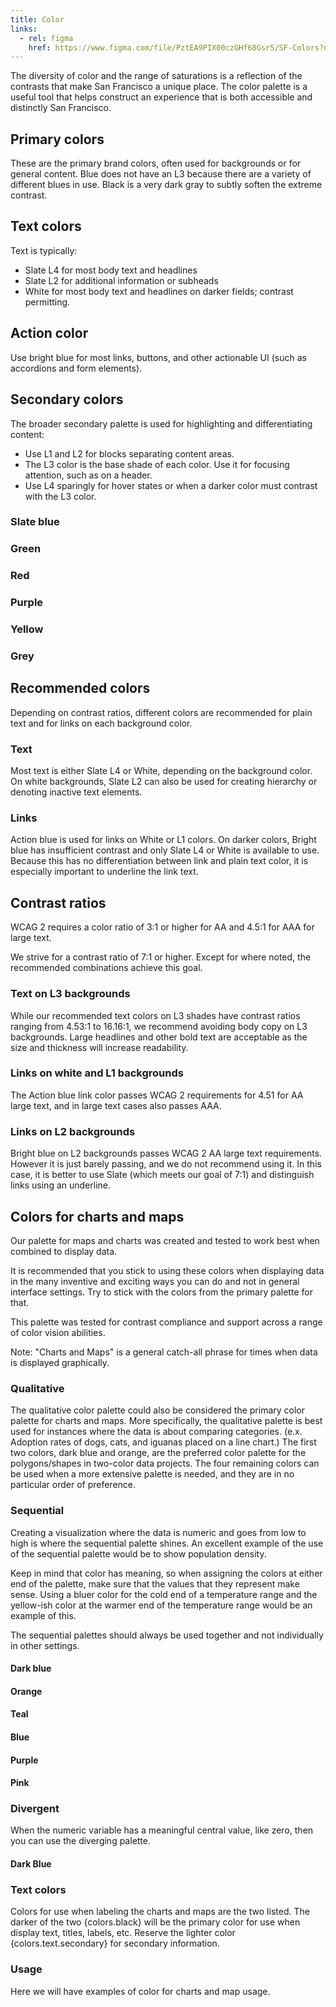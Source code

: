 ```yaml
---
title: Color
links:
  - rel: figma
    href: https://www.figma.com/file/PztEA9PIX00czGHf68Gsr5/SF-Colors?node-id=16%3A3
---
```



The diversity of color and the range of saturations is a reflection of the contrasts that make San Francisco a unique place. The color palette is a useful tool that helps construct an experience that is both accessible and distinctly San Francisco.

## Primary colors

These are the primary brand colors, often used for backgrounds or for general content. Blue does not have an L3 because there are a variety of different blues in use. Black is a very dark gray to subtly soften the extreme contrast.

<Swatches>
  <ColorSwatch value={colors.blue.dark} label="Dark blue" />
  <ColorSwatch value={colors.blue[2]} label='Blue L2' />
  <ColorSwatch value={colors.blue[1]} label='Blue L1' />
  <ColorSwatch value={colors.black} label='Black' />
  <ColorSwatch value={colors.grey.dark} label='Dark grey' />
  <ColorSwatch value={colors.white} addBorder={true} label='White' />
</Swatches>

## Text colors

Text is typically:

- Slate L4 for most body text and headlines
- Slate L2 for additional information or subheads
- White for most body text and headlines on darker fields; contrast permitting.

<Swatches>
  <ColorSwatch value={colors.slate[4]} label='Slate L4' />
  <ColorSwatch value={colors.slate[2]} label='Slate L2' />
  <ColorSwatch label='White' value={colors.white} addBorder={true} />
</Swatches>

## Action color

Use bright blue for most links, buttons, and other actionable UI (such as accordions and form elements).

<Swatches>
  <ColorSwatch label='Bright blue' value={colors.blue.bright} />
</Swatches>

## Secondary colors

The broader secondary palette is used for highlighting and differentiating content:

- Use L1 and L2 for blocks separating content areas.
- The L3 color is the base shade of each color. Use it for focusing attention, such as on a header.
- Use L4 sparingly for hover states or when a darker color must contrast with the L3 color.

### Slate blue

<Swatches>
  <ColorSwatch label='L4' value={colors.slate[4]} />
  <ColorSwatch label='L3' value={colors.slate[3]} />
  <ColorSwatch label='L2' value={colors.slate[2]} />
  <ColorSwatch label='L1' value={colors.slate[1]} />
</Swatches>

### Green

<Swatches>
  <ColorSwatch label='L4' value={colors.green[4]} />
  <ColorSwatch label='L3' value={colors.green[3]} />
  <ColorSwatch label='L2' value={colors.green[2]} />
  <ColorSwatch label='L1' value={colors.green[1]} />
</Swatches>

### Red

<Swatches>
  <ColorSwatch label='L4' value={colors.red[4]} />
  <ColorSwatch label='L3' value={colors.red[3]} />
  <ColorSwatch label='L2' value={colors.red[2]} />
  <ColorSwatch label='L1' value={colors.red[1]} />
</Swatches>

### Purple

<Swatches>
  <ColorSwatch label='L4' value={colors.purple[4]} />
  <ColorSwatch label='L3' value={colors.purple[3]} />
  <ColorSwatch label='L2' value={colors.purple[2]} />
  <ColorSwatch label='L1' value={colors.purple[1]} />
</Swatches>

### Yellow

<Swatches>
  <ColorSwatch label='L4' value={colors.yellow[4]} />
  <ColorSwatch label='L3' value={colors.yellow[3]} />
  <ColorSwatch label='L2' value={colors.yellow[2]} />
  <ColorSwatch label='L1' value={colors.yellow[1]} />
</Swatches>

### Grey

<Swatches>
  <ColorSwatch label='L4' value={colors.grey[4]} />
  <ColorSwatch label='L3' value={colors.grey[3]} />
  <ColorSwatch label='L2' value={colors.grey[2]} />
  <ColorSwatch label='L1' value={colors.grey[1]} />
</Swatches>

## Recommended colors

Depending on contrast ratios, different colors are recommended for plain text and for links on each background color.

### Text

Most text is either Slate L4 or White, depending on the background color. On white backgrounds, Slate L2 can also be used for creating hierarchy or denoting inactive text elements.

### Links

Action blue is used for links on White or L1 colors. On darker colors, Bright blue has insufficient contrast and only Slate L4 or White is available to use. Because this has no differentiation between link and plain text color, it is especially important to underline the link text.

## Contrast ratios

WCAG 2 requires a color ratio of 3:1 or higher for AA and 4.5:1 for AAA for large text.

We strive for a contrast ratio of 7:1 or higher. Except for where noted, the recommended combinations achieve this goal.

### Text on L3 backgrounds

While our recommended text colors on L3 shades have contrast ratios ranging from 4.53:1 to 16.16:1, we recommend avoiding body copy on L3 backgrounds. Large headlines and other bold text are acceptable as the size and thickness will increase readability.

### Links on white and L1 backgrounds

The Action blue link color passes WCAG 2 requirements for 4.51 for AA large text, and in large text cases also passes AAA.

### Links on L2 backgrounds

Bright blue on L2 backgrounds passes WCAG 2 AA large text requirements. However it is just barely passing, and we do not recommend using it. In this case, it is better to use Slate (which meets our goal of 7:1) and distinguish links using an underline.

## Colors for charts and maps

Our palette for maps and charts was created and tested to work best when combined to display data.

It is recommended that you stick to using these colors when displaying data in the many inventive and exciting ways you can do and not in general interface settings. Try to stick with the colors from the primary palette for that.

This palette was tested for contrast compliance and support across a range of color vision abilities.

Note: "Charts and Maps" is a general catch-all phrase for times when data is displayed graphically.

### Qualitative

The qualitative color palette could also be considered the primary color palette for charts and maps. More specifically, the qualitative palette is best used for instances where the data is about comparing categories. (e.x. Adoption rates of dogs, cats, and iguanas placed on a line chart.)
The first two colors, dark blue and orange, are the preferred color palette for the polygons/shapes in two-color data projects.
The four remaining colors can be used when a more extensive palette is needed, and they are in no particular order of preference.

<Swatches>
  <ColorSwatch label='Dark Blue' value={colors.sequential.darkBlue[7]} />
  <ColorSwatch label='Orange' value={colors.sequential.orange[7]} />
  <ColorSwatch label='Teal' value={colors.sequential.teal[7]} />
  <ColorSwatch label='Blue' value={colors.sequential.blue[7]} />
  <ColorSwatch label='Purple' value={colors.sequential.purple[7]} />
  <ColorSwatch label='Pink' value={colors.sequential.pink[7]} />
</Swatches>

### Sequential

Creating a visualization where the data is numeric and goes from low to high is where the sequential palette shines. An excellent example of the use of the sequential palette would be to show population density.

Keep in mind that color has meaning, so when assigning the colors at either end of the palette, make sure that the values that they represent make sense. Using a bluer color for the cold end of a temperature range and the yellow-ish color at the warmer end of the temperature range would be an example of this.

The sequential palettes should always be used together and not individually in other settings.

#### Dark blue

<Swatches>
  <ColorSwatch value={colors.sequential.darkBlue[7]} />
  <ColorSwatch value={colors.sequential.darkBlue[6]} />
  <ColorSwatch value={colors.sequential.darkBlue[5]} />
  <ColorSwatch value={colors.sequential.darkBlue[4]} />
  <ColorSwatch value={colors.sequential.darkBlue[3]} />
  <ColorSwatch value={colors.sequential.darkBlue[2]} />
  <ColorSwatch value={colors.sequential.darkBlue[1]} />
</Swatches>

#### Orange

<Swatches>
  <ColorSwatch value={colors.sequential.orange[7]} />
  <ColorSwatch value={colors.sequential.orange[6]} />
  <ColorSwatch value={colors.sequential.orange[5]} />
  <ColorSwatch value={colors.sequential.orange[4]} />
  <ColorSwatch value={colors.sequential.orange[3]} />
  <ColorSwatch value={colors.sequential.orange[2]} />
  <ColorSwatch value={colors.sequential.orange[1]} />
</Swatches>

#### Teal

<Swatches>
  <ColorSwatch value={colors.sequential.teal[7]} />
  <ColorSwatch value={colors.sequential.teal[6]} />
  <ColorSwatch value={colors.sequential.teal[5]} />
  <ColorSwatch value={colors.sequential.teal[4]} />
  <ColorSwatch value={colors.sequential.teal[3]} />
  <ColorSwatch value={colors.sequential.teal[2]} />
  <ColorSwatch value={colors.sequential.teal[1]} />
</Swatches>

#### Blue

<Swatches>
  <ColorSwatch value={colors.sequential.blue[7]} />
  <ColorSwatch value={colors.sequential.blue[6]} />
  <ColorSwatch value={colors.sequential.blue[5]} />
  <ColorSwatch value={colors.sequential.blue[4]} />
  <ColorSwatch value={colors.sequential.blue[3]} />
  <ColorSwatch value={colors.sequential.blue[2]} />
  <ColorSwatch value={colors.sequential.blue[1]} />
</Swatches>

#### Purple

<Swatches>
  <ColorSwatch value={colors.sequential.purple[7]} />
  <ColorSwatch value={colors.sequential.purple[6]} />
  <ColorSwatch value={colors.sequential.purple[5]} />
  <ColorSwatch value={colors.sequential.purple[4]} />
  <ColorSwatch value={colors.sequential.purple[3]} />
  <ColorSwatch value={colors.sequential.purple[2]} />
  <ColorSwatch value={colors.sequential.purple[1]} />
</Swatches>

#### Pink

<Swatches>
  <ColorSwatch value={colors.sequential.pink[7]} />
  <ColorSwatch value={colors.sequential.pink[6]} />
  <ColorSwatch value={colors.sequential.pink[5]} />
  <ColorSwatch value={colors.sequential.pink[4]} />
  <ColorSwatch value={colors.sequential.pink[3]} />
  <ColorSwatch value={colors.sequential.pink[2]} />
  <ColorSwatch value={colors.sequential.pink[1]} />
</Swatches>

### Divergent

When the numeric variable has a meaningful central value, like zero, then you can use the diverging palette.

#### Dark Blue

<Swatches>
  <ColorSwatch value={colors.sequential.darkBlue[7]} />
  <ColorSwatch value={colors.sequential.darkBlue[6]} />
  <ColorSwatch value={colors.sequential.darkBlue[5]} />
  <ColorSwatch value={colors.sequential.grey[0]} addBorder={true} />
  <ColorSwatch value={colors.sequential.orange[5]} />
  <ColorSwatch value={colors.sequential.orange[6]} />
  <ColorSwatch value={colors.sequential.orange[7]} />
</Swatches>

### Text colors

<p>Colors for use when labeling the charts and maps are the two listed. The darker of the two <InlineSwatch>{colors.black}</InlineSwatch> will be the primary color for use when display text, titles, labels, etc. Reserve the lighter color <InlineSwatch>{colors.text.secondary}</InlineSwatch> for secondary information.</p>

<Swatches>
  <ColorSwatch label='Primary Text' value={colors.black} />
  <ColorSwatch label='Secondary Text' value={colors.text.secondary} />
</Swatches>

### Usage

Here we will have examples of color for charts and map usage.
